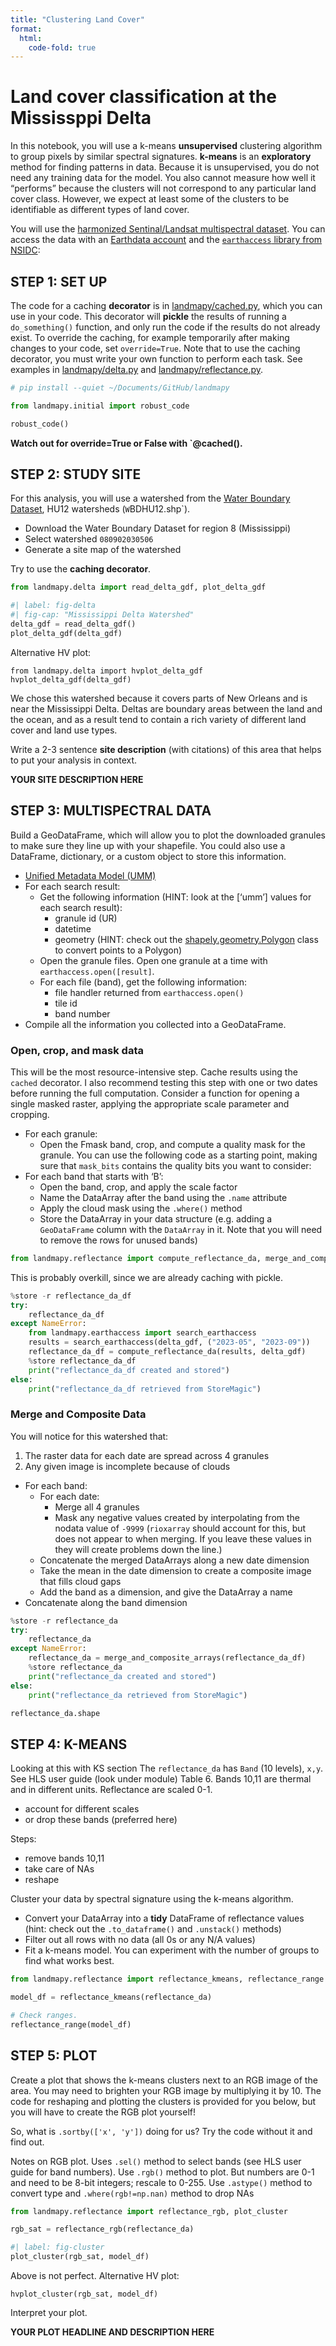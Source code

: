 ```yaml
---
title: "Clustering Land Cover"
format:
  html:
    code-fold: true
---
```


# Land cover classification at the Mississppi Delta

In this notebook, you will use a k-means **unsupervised** clustering
algorithm to group pixels by similar spectral signatures.
**k-means** is an **exploratory** method for finding patterns in data.
Because it is unsupervised, you do not need any training data for the model.
You also cannot measure how well it “performs” because the clusters will not
correspond to any particular land cover class.
However, we expect at least some of the clusters to be identifiable as
different types of land cover.

You will use the
[harmonized Sentinal/Landsat multispectral dataset](https://lpdaac.usgs.gov/documents/1698/HLS_User_Guide_V2.pdf).
You can access the data with an
[Earthdata account](https://www.earthdata.nasa.gov/learn/get-started)
and the
[`earthaccess` library from
NSIDC](https://github.com/nsidc/earthaccess):

## STEP 1: SET UP

The code for a caching **decorator** is in
[landmapy/cached.py](https://github.com/byandell-envsys/landmapy/blob/main/landmapy/cached.py),
which you can use in your code.
This decorator will **pickle** the results of running a `do_something()` function,
and only run the code if the results do not already exist.
To override the caching, for example temporarily after
making changes to your code, set `override=True`.
Note that to use the caching decorator, you must write your own function to perform each task.
See examples in
[landmapy/delta.py](https://github.com/byandell-envsys/landmapy/blob/main/landmapy/delta.py)
and
[landmapy/reflectance.py](https://github.com/byandell-envsys/landmapy/blob/main/landmapy/reflectance.py).

```python
# pip install --quiet ~/Documents/GitHub/landmapy
```

```python
from landmapy.initial import robust_code

robust_code()
```

**Watch out for override=True or False with `@cached().**

## STEP 2: STUDY SITE

For this analysis, you will use a watershed from the
[Water Boundary Dataset](https://www.usgs.gov/national-hydrography/access-national-hydrography-products),
HU12 watersheds (`W`BDHU12.shp`).

- Download the Water Boundary Dataset for region 8 (Mississippi)
- Select watershed `080902030506`
- Generate a site map of the watershed

Try to use the **caching decorator**.

```python
from landmapy.delta import read_delta_gdf, plot_delta_gdf
```

```python
#| label: fig-delta
#| fig-cap: "Mississippi Delta Watershed"
delta_gdf = read_delta_gdf()
plot_delta_gdf(delta_gdf)
```

Alternative HV plot:

```
from landmapy.delta import hvplot_delta_gdf
hvplot_delta_gdf(delta_gdf)
```

We chose this watershed because it covers parts of New Orleans and is
near the Mississippi Delta.
Deltas are boundary areas between the land and the ocean,
and as a result tend to contain a rich variety of
different land cover and land use types.

Write a 2-3 sentence **site description** (with citations) of this area
that helps to put your analysis in context.

**YOUR SITE DESCRIPTION HERE**

## STEP 3: MULTISPECTRAL DATA

Build a GeoDataFrame, which will allow you to plot the
downloaded granules to make sure they line up with your shapefile.
You could also use a DataFrame, dictionary, or a custom object to store this information.

- [Unified Metadata Model (UMM)](https://www.earthdata.nasa.gov/about/esdis/eosdis/cmr/umm)
- For each search result:
  - Get the following information (HINT: look at the [‘umm’] values for
each search result):
    - granule id (UR)
    - datetime
    - geometry (HINT: check out the
[shapely.geometry.Polygon](https://shapely.readthedocs.io/en/2.0.6/reference/shapely.Polygon.html)
class to convert points to a Polygon)
  - Open the granule files.
Open one granule at a time with `earthaccess.open([result]`.
  - For each file (band), get the following information:
    - file handler returned from `earthaccess.open()`
    - tile id
    - band number
- Compile all the information you collected into a GeoDataFrame.

### Open, crop, and mask data

This will be the most resource-intensive step.
Cache results using the `cached` decorator.
I also recommend testing this step with one or two dates before
running the full computation.
Consider a function for opening a single masked raster,
applying the appropriate scale parameter and cropping.

- For each granule:
  - Open the Fmask band, crop, and compute a quality mask for the granule.
You can use the following code as a starting point, making sure
that `mask_bits` contains the quality bits you want to consider:

- For each band that starts with ‘B’:
  - Open the band, crop, and apply the scale factor
  - Name the DataArray after the band using the `.name` attribute
  - Apply the cloud mask using the `.where()` method
  - Store the DataArray in your data structure
(e.g. adding a `GeoDataFrame` column with the `DataArray` in it.
Note that you will need to remove the rows for unused bands)

```python
from landmapy.reflectance import compute_reflectance_da, merge_and_composite_arrays
```

This is probably overkill, since we are already caching with pickle.

```python
%store -r reflectance_da_df
try:
    reflectance_da_df
except NameError:
    from landmapy.earthaccess import search_earthaccess
    results = search_earthaccess(delta_gdf, ("2023-05", "2023-09"))
    reflectance_da_df = compute_reflectance_da(results, delta_gdf)
    %store reflectance_da_df
    print("reflectance_da_df created and stored")
else:
    print("reflectance_da_df retrieved from StoreMagic")
```

### Merge and Composite Data

You will notice for this watershed that:

1. The raster data for each date are spread across 4 granules
2. Any given image is incomplete because of clouds

- For each band:
  - For each date:
    - Merge all 4 granules
    - Mask any negative values created by interpolating from the nodata value of `-9999`
(`rioxarray` should account for this, but does not appear to when merging.
If you leave these values in they will create problems down the line.)
  - Concatenate the merged DataArrays along a new date dimension
  - Take the mean in the date dimension to create a composite image that fills cloud gaps
  - Add the band as a dimension, and give the DataArray a name
- Concatenate along the band dimension

```python
%store -r reflectance_da
try:
    reflectance_da
except NameError:
    reflectance_da = merge_and_composite_arrays(reflectance_da_df)
    %store reflectance_da
    print("reflectance_da created and stored")
else:
    print("reflectance_da retrieved from StoreMagic")
```

```python
reflectance_da.shape
```

## STEP 4: K-MEANS

Looking at this with KS section
The `reflectance_da` has `Band` (10 levels), `x,y`.
See HLS user guide (look under module) Table 6.
Bands 10,11 are thermal and in different units.
Reflectance are scaled 0-1.

- account for different scales
- or drop these bands (preferred here)

Steps:

- remove bands 10,11
- take care of NAs
- reshape

Cluster your data by spectral signature using the k-means algorithm.

- Convert your DataArray into a **tidy** DataFrame of reflectance values
(hint: check out the `.to_dataframe()` and `.unstack()` methods)
- Filter out all rows with no data (all 0s or any N/A values)
- Fit a k-means model. You can experiment with the number of groups to
find what works best.

```python
from landmapy.reflectance import reflectance_kmeans, reflectance_range
```

```python
model_df = reflectance_kmeans(reflectance_da)
```

```python
# Check ranges.
reflectance_range(model_df)
```

## STEP 5: PLOT

Create a plot that shows the k-means clusters next to an RGB image of
the area. You may need to brighten your RGB image by multiplying it by 10.
The code for reshaping and plotting the clusters is provided for you
below, but you will have to create the RGB plot yourself!

So, what is `.sortby(['x', 'y'])` doing for us? Try the
code without it and find out.

Notes on RGB plot.
Uses `.sel()` method to select bands (see HLS user guide for band numbers).
Use `.rgb()` method to plot.
But numbers are 0-1 and need to be 8-bit integers;
rescale to 0-255.
Use `.astype()` method to convert type and
`.where(rgb!=np.nan)` method to drop NAs

```python
from landmapy.reflectance import reflectance_rgb, plot_cluster

rgb_sat = reflectance_rgb(reflectance_da)
```

```python
#| label: fig-cluster
plot_cluster(rgb_sat, model_df)
```

Above is not perfect. Alternative HV plot:

```
hvplot_cluster(rgb_sat, model_df)
```

Interpret your plot.

**YOUR PLOT HEADLINE AND DESCRIPTION HERE**
